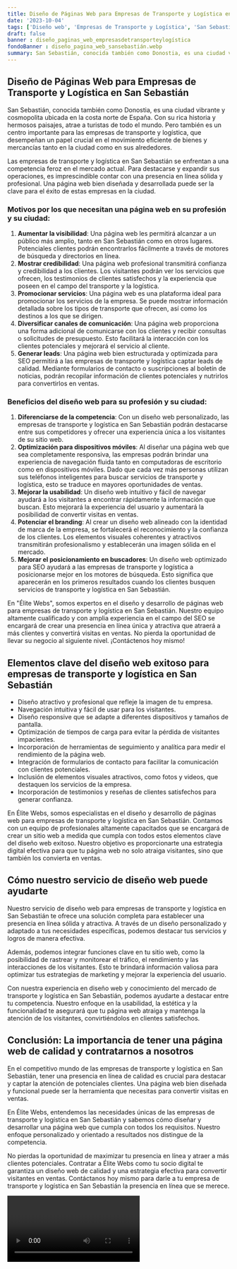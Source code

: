 ```yaml
---
title: Diseño de Páginas Web para Empresas de Transporte y Logística en San Sebastián
date: '2023-10-04'
tags: ['Diseño web', 'Empresas de Transporte y Logística', 'San Sebastián']
draft: false
banner : diseño_paginas_web_empresasdetransporteylogística
fondoBanner : diseño_pagina_web_sansebastián.webp
summary: San Sebastián, conocida también como Donostia, es una ciudad vibrante y cosmopolita ubicada en la costa norte de España. Con su rica historia y hermosos paisajes, atrae a turistas de todo el mundo. Pero también es un centro importante para las empresas de transporte y logística, que desempeñan un papel crucial en el movimiento eficiente de bienes y mercancías tanto en la ciudad como en sus alrededores.
---
```


## Diseño de Páginas Web para Empresas de Transporte y Logística en San Sebastián

San Sebastián, conocida también como Donostia, es una ciudad vibrante y cosmopolita ubicada en la costa norte de España. Con su rica historia y hermosos paisajes, atrae a turistas de todo el mundo. Pero también es un centro importante para las empresas de transporte y logística, que desempeñan un papel crucial en el movimiento eficiente de bienes y mercancías tanto en la ciudad como en sus alrededores.

Las empresas de transporte y logística en San Sebastián se enfrentan a una competencia feroz en el mercado actual. Para destacarse y expandir sus operaciones, es imprescindible contar con una presencia en línea sólida y profesional. Una página web bien diseñada y desarrollada puede ser la clave para el éxito de estas empresas en la ciudad.

### Motivos por los que necesitan una página web en su profesión y su ciudad:
1. **Aumentar la visibilidad**: Una página web les permitirá alcanzar a un público más amplio, tanto en San Sebastián como en otros lugares. Potenciales clientes podrán encontrarlos fácilmente a través de motores de búsqueda y directorios en línea.
2. **Mostrar credibilidad**: Una página web profesional transmitirá confianza y credibilidad a los clientes. Los visitantes podrán ver los servicios que ofrecen, los testimonios de clientes satisfechos y la experiencia que poseen en el campo del transporte y la logística.
3. **Promocionar servicios**: Una página web es una plataforma ideal para promocionar los servicios de la empresa. Se puede mostrar información detallada sobre los tipos de transporte que ofrecen, así como los destinos a los que se dirigen.
4. **Diversificar canales de comunicación**: Una página web proporciona una forma adicional de comunicarse con los clientes y recibir consultas o solicitudes de presupuesto. Esto facilitará la interacción con los clientes potenciales y mejorará el servicio al cliente.
5. **Generar leads**: Una página web bien estructurada y optimizada para SEO permitirá a las empresas de transporte y logística captar leads de calidad. Mediante formularios de contacto o suscripciones al boletín de noticias, podrán recopilar información de clientes potenciales y nutrirlos para convertirlos en ventas.

### Beneficios del diseño web para su profesión y su ciudad:
1. **Diferenciarse de la competencia**: Con un diseño web personalizado, las empresas de transporte y logística en San Sebastián podrán destacarse entre sus competidores y ofrecer una experiencia única a los visitantes de su sitio web.
2. **Optimización para dispositivos móviles**: Al diseñar una página web que sea completamente responsiva, las empresas podrán brindar una experiencia de navegación fluida tanto en computadoras de escritorio como en dispositivos móviles. Dado que cada vez más personas utilizan sus teléfonos inteligentes para buscar servicios de transporte y logística, esto se traduce en mayores oportunidades de ventas.
3. **Mejorar la usabilidad**: Un diseño web intuitivo y fácil de navegar ayudará a los visitantes a encontrar rápidamente la información que buscan. Esto mejorará la experiencia del usuario y aumentará la posibilidad de convertir visitas en ventas.
4. **Potenciar el branding**: Al crear un diseño web alineado con la identidad de marca de la empresa, se fortalecerá el reconocimiento y la confianza de los clientes. Los elementos visuales coherentes y atractivos transmitirán profesionalismo y establecerán una imagen sólida en el mercado.
5. **Mejorar el posicionamiento en buscadores**: Un diseño web optimizado para SEO ayudará a las empresas de transporte y logística a posicionarse mejor en los motores de búsqueda. Esto significa que aparecerán en los primeros resultados cuando los clientes busquen servicios de transporte y logística en San Sebastián.

En "Élite Webs", somos expertos en el diseño y desarrollo de páginas web para empresas de transporte y logística en San Sebastián. Nuestro equipo altamente cualificado y con amplia experiencia en el campo del SEO se encargará de crear una presencia en línea única y atractiva que atraerá a más clientes y convertirá visitas en ventas. No pierda la oportunidad de llevar su negocio al siguiente nivel. ¡Contáctenos hoy mismo!

<GifSeo />

<Cta />

## Elementos clave del diseño web exitoso para empresas de transporte y logística en San Sebastián

- Diseño atractivo y profesional que refleje la imagen de tu empresa.
- Navegación intuitiva y fácil de usar para los visitantes.
- Diseño responsive que se adapte a diferentes dispositivos y tamaños de pantalla.
- Optimización de tiempos de carga para evitar la pérdida de visitantes impacientes.
- Incorporación de herramientas de seguimiento y analítica para medir el rendimiento de la página web.
- Integración de formularios de contacto para facilitar la comunicación con clientes potenciales.
- Inclusión de elementos visuales atractivos, como fotos y videos, que destaquen los servicios de la empresa.
- Incorporación de testimonios y reseñas de clientes satisfechos para generar confianza.

En Élite Webs, somos especialistas en el diseño y desarrollo de páginas web para empresas de transporte y logística en San Sebastián. Contamos con un equipo de profesionales altamente capacitados que se encargará de crear un sitio web a medida que cumpla con todos estos elementos clave del diseño web exitoso. Nuestro objetivo es proporcionarte una estrategia digital efectiva para que tu página web no solo atraiga visitantes, sino que también los convierta en ventas.

## Cómo nuestro servicio de diseño web puede ayudarte

Nuestro servicio de diseño web para empresas de transporte y logística en San Sebastián te ofrece una solución completa para establecer una presencia en línea sólida y atractiva. A través de un diseño personalizado y adaptado a tus necesidades específicas, podemos destacar tus servicios y logros de manera efectiva.

Además, podemos integrar funciones clave en tu sitio web, como la posibilidad de rastrear y monitorear el tráfico, el rendimiento y las interacciones de los visitantes. Esto te brindará información valiosa para optimizar tus estrategias de marketing y mejorar la experiencia del usuario.

Con nuestra experiencia en diseño web y conocimiento del mercado de transporte y logística en San Sebastián, podemos ayudarte a destacar entre tu competencia. Nuestro enfoque en la usabilidad, la estética y la funcionalidad te asegurará que tu página web atraiga y mantenga la atención de los visitantes, convirtiéndolos en clientes satisfechos.

## Conclusión: La importancia de tener una página web de calidad y contratarnos a nosotros

En el competitivo mundo de las empresas de transporte y logística en San Sebastián, tener una presencia en línea de calidad es crucial para destacar y captar la atención de potenciales clientes. Una página web bien diseñada y funcional puede ser la herramienta que necesitas para convertir visitas en ventas.

En Élite Webs, entendemos las necesidades únicas de las empresas de transporte y logística en San Sebastián y sabemos cómo diseñar y desarrollar una página web que cumpla con todos los requisitos. Nuestro enfoque personalizado y orientado a resultados nos distingue de la competencia.

No pierdas la oportunidad de maximizar tu presencia en línea y atraer a más clientes potenciales. Contratar a Élite Webs como tu socio digital te garantiza un diseño web de calidad y una estrategia efectiva para convertir visitantes en ventas. Contáctanos hoy mismo para darle a tu empresa de transporte y logística en San Sebastián la presencia en línea que se merece.

<Video />

<CtaBot job='Empresas de Transporte y Logística' city='San Sebastián'/>

<Gmaps query='San Sebastián+españa+maps' />